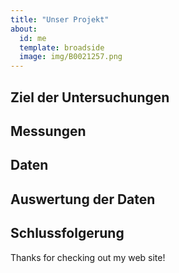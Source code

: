 ```yaml
---
title: "Unser Projekt"
about:
  id: me
  template: broadside
  image: img/B0021257.png
---
```


:::{#me}

## Ziel der Untersuchungen

## Messungen

## Daten

## Auswertung der Daten

## Schlussfolgerung

:::

Thanks for checking out my web site!
